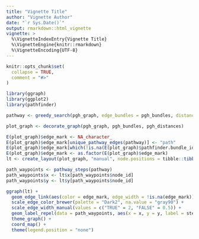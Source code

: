 ```yaml
---
title: "Vignette Title"
author: "Vignette Author"
date: "`r Sys.Date()`"
output: rmarkdown::html_vignette
vignette: >
  %\VignetteIndexEntry{Vignette Title}
  %\VignetteEngine{knitr::rmarkdown}
  %\VignetteEncoding{UTF-8}
---
```


```r
knitr::opts_chunk$set(
  collapse = TRUE,
  comment = "#>"
)
```

```r
library(ggraph)
library(ggplot2)
library(pathfinder)

pathway <- greedy_search(pgh_graph, edge_bundles = pgh_bundles, distances = pgh_distances, quiet = TRUE)

plot_graph <- decorate_graph(pgh_graph, pgh_bundles, pgh_distances)
```

```r
E(plot_graph)$edge_mark <- NA_character_
E(plot_graph)$edge_mark[unique_pathway_edges(pathway)] <- "path"
E(plot_graph)$edge_mark[which(!is.na(E(plot_graph)$pathfinder.bundle_id))] <- "bundled"
E(plot_graph)$edge_mark <- as.factor(E(plot_graph)$edge_mark)
lt <- create_layout(plot_graph, "manual", node.positions = tibble::tibble(x = V(plot_graph)$lon, y = V(plot_graph)$lat))

path_waypoints <- pathway_steps(pathway)
path_waypoints$x <- lt$x[path_waypoints$node_id]
path_waypoints$y <- lt$y[path_waypoints$node_id]

ggraph(lt) +
  geom_edge_link(aes(color = edge_mark, edge_width = !is.na(edge_mark)), alpha = 0.8) +
  scale_edge_color_brewer(palette = "Dark2", na.value = "gray90") +
  scale_edge_width_manual(values = c("TRUE" = 2, "FALSE" = 0.5)) +
  geom_label_repel(data = path_waypoints, aes(x = x, y = y, label = step)) +
  theme_graph() +
  coord_map() +
  theme(legend.position = "none")
```
